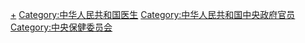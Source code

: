 [[Category:中华人民共和国党和国家领导人|+]]
[[Category:中华人民共和国医生|Category:中华人民共和国医生]]
[[Category:中华人民共和国中央政府官员|Category:中华人民共和国中央政府官员]]
[[Category:中央保健委员会|Category:中央保健委员会]]